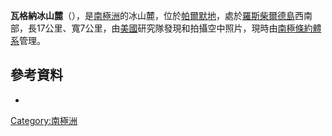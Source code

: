 {{coord|69|28|S|72|38|W|display=title}}

'''瓦格納冰山麓'''（{{lang-en|Wagner Ice Piedmont}}），是[[南極洲|南極洲]]的冰山麓，位於[[帕爾默地|帕爾默地]]，處於[[羅斯柴爾德島|羅斯柴爾德島]]西南部，長17公里、寬7公里，由[[美國|美國]]研究隊發現和拍攝空中照片，現時由[[南極條約體系|南極條約體系]]管理。

==參考資料==
* {{usgs-gazetteer}}

{{Antarctica-geo-stub}}
[[Category:南極洲|Category:南極洲]]
